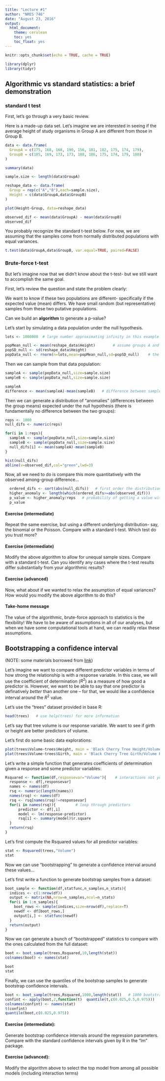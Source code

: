 ```yaml
---
title: "Lecture #1"
author: "NRES 746"
date: "August 23, 2016"
output: 
  html_document: 
    theme: cerulean
    toc: yes
    toc_float: yes
---
```


```r
knitr::opts_chunk$set(echo = TRUE, cache = TRUE)
```

```r
library(dplyr)
library(tidyr)
```

## Algorithmic vs standard statistics: a brief demonstration

### standard t test

First, let's go through a very basic review.   

Here is a made-up data set. Let's imagine we are interested in seeing if the average height of study organisms in Group A are different from those in Group B.  

```r

data <- data.frame(
  GroupA = c(175, 168, 168, 190, 156, 181, 182, 175, 174, 179),
  GroupB = c(185, 169, 173, 173, 188, 186, 175, 174, 179, 180) 
)

summary(data)

sample.size <- length(data$GroupA)

reshape_data <- data.frame(
  Group = rep(c("A","B"),each=sample.size),
  Height = c(data$GroupA,data$GroupB)
)

plot(Height~Group, data=reshape_data)

observed_dif <- mean(data$GroupA) - mean(data$GroupB)
observed_dif

```

You probably recognize the standard t-test below. For now, we are assuming that the samples come from normally distributed populations with equal variances. 

```r
t.test(data$GroupA,data$GroupB, var.equal=TRUE, paired=FALSE)

```


### Brute-force t-test
But let's imagine now that we didn't know about the t-test- but we still want to accomplish the same goal.  

First, let's review the question and state the problem clearly:

We want to know if these two populations are different- specifically if the expected value (mean) differs. We have small random (but representative) samples from these two putative populations.  

Can we build an **algorithm** to generate a p-value? 

Let's start by simulating a data population under the null hypothesis. 

```r
lots <- 1000000  # large number approximating infinity in this example!

popMean_null <- mean(reshape_data$Height)        # assume groups A and B come from a population with common mean 
popSD_null <- sd(reshape_data$Height)
popData_null <- rnorm(n=lots,mean=popMean_null,sd=popSD_null)    # the statistical "population" of interest (under null model)

```

Then we can sample from that data population:

```r
sampleA <- sample(popData_null,size=sample.size)   
sampleB <- sample(popData_null,size=sample.size)

sampleA
difference <- mean(sampleA)-mean(sampleB)   # difference between sample means

```

Then we can generate a distribution of "anomalies" (differences between the group means) expected under the null hypothesis (there is fundamentally no difference between the two groups):

```r
reps <- 1000
null_difs <- numeric(reps)

for(i in 1:reps){
  sampleA <- sample(popData_null,size=sample.size)   
  sampleB <- sample(popData_null,size=sample.size)
  null_difs[i] <- mean(sampleA)-mean(sampleB)
}

hist(null_difs)
abline(v=observed_dif,col="green",lwd=3)

```


Now, all we need to do is compare this more quantitatively with the observed among-group difference...

```r
  ordered_difs <- sort(abs(null_difs))   # first order the distribution of null results in terms of absolute magnitude of difference
  higher_anomaly <- length(which(ordered_difs>=abs(observed_dif)))
  p_value <- higher_anomaly/reps   # probability of getting a value with anomaly as or more extreme than observed, given null hypothesis is true...
  p_value

```

#### Exercise (intermediate)
Repeat the same exercise, but using a different underlying distribution- say, the binomial or the Poisson. Compare with a standard t-test. Which test do you trust more?

#### Exercise (intermediate)
Modify the above algorithm to allow for unequal sample sizes. Compare with a standard t-test. Can you identify any cases where the t-test results differ substantially from your algorithmic results? 

#### Exercise (advanced)
Now, what about if we wanted to relax the assumption of equal variances? How would you modify the above algorithm to do this?  

#### Take-home message
The value of the algorithmic, brute-force approach to statistics is the flexibility! We have to be aware of assumptions in all of our analyses, but when we have some computational tools at hand, we can readily relax these assumptions. 



## Bootstrapping a confidence interval

(NOTE: some materials borrowed from [link](http://people.tamu.edu/~alawing/materials/ESSM689/Btutorial.pdf))

Let's imagine we want to compare different predictor variables in terms of how strong the relationship is with a response variable. In this case, we will use the coefficient of determination ($R^2$) as a measure of how good a predictor is. However, we want to be able to say that one predictor is definatively *better* than another one -- for that, we would like a confidence interval around the $R^2$ value.

Let's use the "trees" dataset provided in base R:

```r
head(trees)   # use help(trees) for more information

```

Let's say that tree volume is our response variable. We want to see if girth or height are better predictors of volume. 

Let's first do some basic data explorations:

```r
plot(trees$Volume~trees$Height, main = 'Black Cherry Tree Height/Volume Relationship', xlab = 'Height', ylab = 'Volume', pch = 16, col ='blue')
plot(trees$Volume~trees$Girth, main = 'Black Cherry Tree Girth/Volume Relationship', xlab = 'Girth', ylab = 'Volume', pch = 16, col ='red')
```

Let's write a simple function that generates coefficients of determination given a response and some predictor variables:

```r

Rsquared <- function(df,responsevar="Volume"){    # interactions not yet implemented
  response <- df[,responsevar]
  names <- names(df)
  rsq <- numeric(length(names))
  names(rsq) <- names(df)
  rsq <- rsq[names(rsq)!=responsevar]
  for(i in names(rsq)){         # loop through predictors
      predictor <- df[,i]
      model <- lm(response~predictor)  
      rsq[i] <- summary(model)$r.square 
  }
  return(rsq)
}

```


Let's first compute the Rsquared values for all predictor variables:

```r
stat <- Rsquared(trees,"Volume")
stat

```


Now we can use "bootstrapping" to generate a confidence interval around these values...

Let's first write a function to generate bootstrap samples from a dataset:

```r

boot_sample <- function(df,statfunc,n_samples,n_stats){
  indices <- c(1:nrow(df))
  output <- matrix(NA,nrow=n_samples,ncol=n_stats)
  for(i in 1:n_samples){
    boot_rows <- sample(indices,size=nrow(df),replace=T)
    newdf <- df[boot_rows,]
    output[i,] <- statfunc(newdf)
  }
  return(output)
}

```

Now we can generate a bunch of "bootstrapped" statistics to compare with the ones calculated from the full dataset:

```r
boot <- boot_sample(trees,Rsquared,10,length(stat))
colnames(boot) <- names(stat)

boot
stat

```

Finally, we can use the quantiles of the bootstrap samples to generate bootstrap confidence intervals.

```r
boot <- boot_sample(trees,Rsquared,1000,length(stat))   # 1000 bootstrap samples
confint <- apply(boot,2,function(t)  quantile(t,c(0.025,0.5,0.975)))
colnames(confint) <- names(stat)
t(confint)
quantile(boot,c(0.025,0.975))

```


#### Exercise (intermediate):
Generate bootstrap confidence intervals around the regression parameters. Compare with the standard confidence intervals given by R in the "lm" package.


#### Exercise (advanced):
Modify the algorithm above to select the top model from among all possible models (including interaction terms)
















